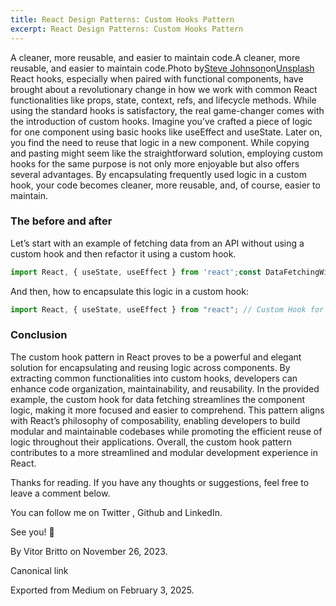 ```yaml
---
title: React Design Patterns: Custom Hooks Pattern
excerpt: React Design Patterns: Custom Hooks Pattern
---
```


A cleaner, more reusable, and easier to maintain code.A cleaner, more reusable, and easier to maintain code.Photo by[Steve Johnson](https://unsplash.com/@steve_j?utm_source=medium&utm_medium=referral)on[Unsplash](https://unsplash.com?utm_source=medium&utm_medium=referral)
React hooks, especially when paired with functional components, have brought about a revolutionary change in how we work with common React functionalities like props, state, context, refs, and lifecycle methods. While using the standard hooks is satisfactory, the real game-changer comes with the introduction of custom hooks. Imagine you’ve crafted a piece of logic for one component using basic hooks like useEffect and useState. Later on, you find the need to reuse that logic in a new component. While copying and pasting might seem like the straightforward solution, employing custom hooks for the same purpose is not only more enjoyable but also offers several advantages. By encapsulating frequently used logic in a custom hook, your code becomes cleaner, more reusable, and, of course, easier to maintain.

### The before and after

Let’s start with an example of fetching data from an API without using a custom hook and then refactor it using a custom hook.

```js
import React, { useState, useEffect } from 'react';const DataFetchingWithoutCustomHook = () => {  const [data, setData] = useState(null);  const [loading, setLoading] = useState(true);  const [error, setError] = useState(null);  useEffect(() => {    const fetchData = async () => {      try {        const response = await fetch('https://jsonplaceholder.typicode.com/todos/1');        const result = await response.json();        setData(result);      } catch (error) {        setError(error);      } finally {        setLoading(false);      }    };    fetchData();  }, []);  if (loading) {    return <p>Loading...</p>;  }  if (error) {    return <p>Error: {error.message}</p>;  }  return (    <div>      <h1>Data: {data.title}</h1>    </div>  );}export default DataFetchingWithoutCustomHook;
```

And then, how to encapsulate this logic in a custom hook:

```js
import React, { useState, useEffect } from "react"; // Custom Hook for Data Fetchingconst useDataFetching = (url) => {  const [data, setData] = useState(null);  const [loading, setLoading] = useState(true);  const [error, setError] = useState(null);  useEffect(() => {    const fetchData = async () => {      try {        const response = await fetch(url);        const result = await response.json();        setData(result);      } catch (error) {        setError(error);      } finally {        setLoading(false);      }    };    fetchData();  }, [url]);  return { data, loading, error };}const DataFetchingWithCustomHook = () => {  const { data, loading, error } = useDataFetching('https://jsonplaceholder.typicode.com/todos/1');  if (loading) {    return <p>Loading...</p>;  }  if (error) {    return <p>Error: {error.message}</p>;  }  return (    <div>      <h1>Data: {data.title}</h1>    </div>  );}export default DataFetchingWithCustomHook;
```

### Conclusion

The custom hook pattern in React proves to be a powerful and elegant solution for encapsulating and reusing logic across components. By extracting common functionalities into custom hooks, developers can enhance code organization, maintainability, and reusability. In the provided example, the custom hook for data fetching streamlines the component logic, making it more focused and easier to comprehend. This pattern aligns with React’s philosophy of composability, enabling developers to build modular and maintainable codebases while promoting the efficient reuse of logic throughout their applications. Overall, the custom hook pattern contributes to a more streamlined and modular development experience in React.

Thanks for reading. If you have any thoughts or suggestions, feel free to leave a comment below.

You can follow me on Twitter , Github and LinkedIn.

See you! 👋

By Vitor Britto on November 26, 2023.

Canonical link

Exported from Medium on February 3, 2025.
